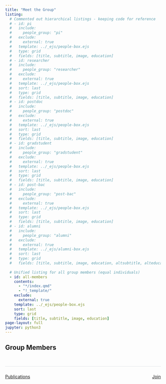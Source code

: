 ```yaml
---
title: "Meet the Group"
listing:
  # Commented out hierarchical listings - keeping code for reference
  # - id: pi
  #   include: 
  #     people_group: "pi"
  #   exclude:
  #     external: true
  #   template: ../_ejs/people-box.ejs
  #   type: grid
  #   fields: [title, subtitle, image, education]
  # - id: researcher
  #   include: 
  #     people_group: "researcher"
  #   exclude:
  #     external: true
  #   template: ../_ejs/people-box.ejs
  #   sort: last
  #   type: grid
  #   fields: [title, subtitle, image, education]
  # - id: postdoc
  #   include: 
  #     people_group: "postdoc"
  #   exclude:
  #     external: true
  #   template: ../_ejs/people-box.ejs
  #   sort: last    
  #   type: grid
  #   fields: [title, subtitle, image, education]
  # - id: gradstudent
  #   include: 
  #     people_group: "gradstudent"
  #   exclude:
  #     external: true
  #   template: ../_ejs/people-box.ejs
  #   sort: last
  #   type: grid
  #   fields: [title, subtitle, image, education]
  # - id: post-bac
  #   include: 
  #     people_group: "post-bac"
  #   exclude:
  #     external: true
  #   template: ../_ejs/people-box.ejs
  #   sort: last
  #   type: grid
  #   fields: [title, subtitle, image, education]
  # - id: alumni
  #   include: 
  #     people_group: "alumni"
  #   exclude:
  #     external: true
  #   template: ../_ejs/alumni-box.ejs
  #   sort: last
  #   type: grid
  #   fields: [title, subtitle, image, education, altsubtitle, alteducation]
  
  # Unified listing for all group members (equal individuals)
  - id: all-members
    contents: 
      - "*/index.qmd"
      - "!_template/"
    exclude:
      external: true
    template: ../_ejs/people-box.ejs
    sort: last
    type: grid
    fields: [title, subtitle, image, education]
page-layout: full
jupyter: python3
---
```


<!-- Commented out hierarchical sections - keeping code for reference -->
<!-- ## Principal Investigator
::: {#pi}
:::


:::{.sand-background}
## Research Scientists
::: {#researcher}
:::


:::
## Postdoctoral Fellows
::: {#postdoc}
:::


:::{.sand-background}
## Graduate Students
::: {#gradstudent}
:::

:::
## Post Baccalaureate Researchers
::: {#post-bac}
:::

:::{.sand-background}
## Alumni
::: {#alumni}
:::


::: -->

## Group Members
::: {#all-members}
:::

```{=html}
<div style="display: flex; justify-content: space-between; margin-top: 3rem; padding: 1.5rem 0; border-top: 1px solid #dee2e6;">
  <div>
    <a href="../publications/index.html" class="btn btn-outline-primary"><i class="bi bi-arrow-left"></i> Publications</a>
  </div>
  <div>
    <a href="join.html" class="btn btn-outline-primary">Join <i class="bi bi-arrow-right"></i></a>
  </div>
</div>
```

<!-- Commented out map code - keeping code for reference -->
<!-- ## Group Member Locations

```python
#| echo: false
#| warning: false

from ipyleaflet import Map, Marker, AwesomeIcon
from ipywidgets import HTML

# Create a map centered to show all continents
m = Map(center=(30.0, 0.0), zoom=2)

# Example locations - these can be updated with actual member locations
locations = [
    {
        "name": "Jacob K. McPherson",
        "role": "Principal Investigator",
        "lat": 29.7174,
        "lon": -95.4018,
        "city": "Houston, TX"
    }
]

# Add markers for each location
for loc in locations:
    icon = AwesomeIcon(
        name='user',
        marker_color='blue',
        icon_color='white'
    )
    marker = Marker(
        location=(loc["lat"], loc["lon"]),
        draggable=False,
        title=f"{loc['name']} - {loc['role']}",
        icon=icon
    )
    marker.popup = HTML(
        value=f"<b>{loc['name']}</b><br>{loc['role']}<br>{loc['city']}"
    )
    m.add_layer(marker)

m
```
-->
